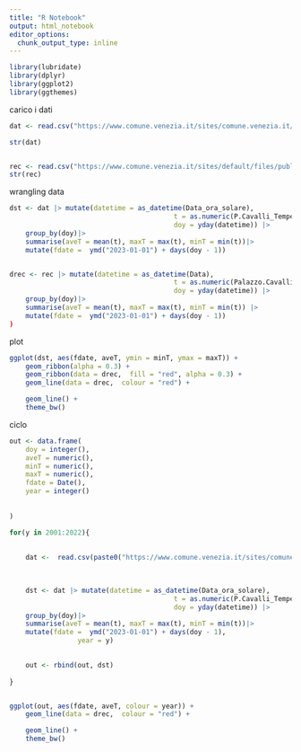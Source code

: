 ```yaml
---
title: "R Notebook"
output: html_notebook
editor_options: 
  chunk_output_type: inline
---
```

```r
library(lubridate)
library(dplyr)
library(ggplot2)
library(ggthemes)

```





carico i dati
```r
dat <- read.csv("https://www.comune.venezia.it/sites/comune.venezia.it/files/documenti/centro_maree/archivioDati/archivio_storico/dati_meteo/palazzocavalli2003.csv", sep = ";", header = TRUE, dec = ",", skip = 1)

str(dat)


rec <- read.csv("https://www.comune.venezia.it/sites/default/files/publicCPSM2/stazioni/trimestrale/Stazione_PalazzoCavalli.csv", sep = ";", header = TRUE, dec = ",")
str(rec)

```

wrangling data

```r
dst <- dat |> mutate(datetime = as_datetime(Data_ora_solare),
										 t = as.numeric(P.Cavalli_Temperatura_aria_.C),
										 doy = yday(datetime)) |>
	group_by(doy)|>
	summarise(aveT = mean(t), maxT = max(t), minT = min(t))|>
	mutate(fdate =  ymd("2023-01-01") + days(doy - 1))


drec <- rec |> mutate(datetime = as_datetime(Data),
										 t = as.numeric(Palazzo.Cavalli.Temperatura),
										 doy = yday(datetime)) |>
	group_by(doy)|>
	summarise(aveT = mean(t), maxT = max(t), minT = min(t)) |>
	mutate(fdate =  ymd("2023-01-01") + days(doy - 1))
)

```


plot


```r
ggplot(dst, aes(fdate, aveT, ymin = minT, ymax = maxT)) +
	geom_ribbon(alpha = 0.3) +
	geom_ribbon(data = drec,  fill = "red", alpha = 0.3) +
	geom_line(data = drec,  colour = "red") +

	geom_line() +
	theme_bw()

```



ciclo


```r
out <- data.frame(
	doy = integer(),
	aveT = numeric(),
	minT = numeric(),
	maxT = numeric(),
	fdate = Date(),
	year = integer()
	
	
)

for(y in 2001:2022){
	
	
	dat <-  read.csv(paste0("https://www.comune.venezia.it/sites/comune.venezia.it/files/documenti/centro_maree/archivioDati/archivio_storico/dati_meteo/palazzocavalli", y, ".csv"), sep = ";", header = TRUE, dec = ",", skip = 1)

	
	
	dst <- dat |> mutate(datetime = as_datetime(Data_ora_solare),
										 t = as.numeric(P.Cavalli_Temperatura_aria_.C),
										 doy = yday(datetime)) |>
	group_by(doy)|>
	summarise(aveT = mean(t), maxT = max(t), minT = min(t))|>
	mutate(fdate =  ymd("2023-01-01") + days(doy - 1),
				 year = y) 
		

	out <- rbind(out, dst)
	
}



```



```r
ggplot(out, aes(fdate, aveT, colour = year)) +
	geom_line(data = drec,  colour = "red") +

	geom_line() +
	theme_bw()
```


